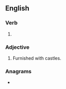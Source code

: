 ==English==

===Verb===
{{head|en|verb form}}

# {{en-past of|castle}}

===Adjective===
{{en-adj|-}}

# Furnished with castles.

===Anagrams===
* {{anagrams|en|a=acdelst|adlects|sclated}}